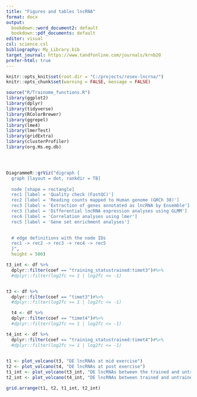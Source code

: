```yaml
---
title: "Figures and tables lncRNA"
format: docx
output:
  bookdown::word_document2: default
  bookdown::pdf_documents: default
editor: visual
csl: science.csl
bibliography: My_Library.bib
target_journal: https://www.tandfonline.com/journals/krnb20
prefer-html: true
---
```


```r

knitr::opts_knit$set(root.dir = "C:/projects/resex-lncrna/")
knitr::opts_chunk$set(warning = FALSE, message = FALSE)

```

```r
source("R/Trainome_functions.R")
library(ggplot2)
library(dplyr)
library(tidyverse)
library(RColorBrewer)
library(ggrepel)
library(lme4)
library(lmerTest)
library(gridExtra)
library(clusterProfiler)
library(org.Hs.eg.db)





```

```r

DiagrammeR::grViz("digraph {
  graph [layout = dot, rankdir = TB]
  
  node [shape = rectangle]        
  rec1 [label = 'Quality check (FastQC)']
  rec2 [label = 'Reading counts mapped to Human genome (GRCh 38)']
  rec3 [label = 'Extraction of genes annotated as lncRNA by Ensemble']
  rec3 [label = 'Differential lncRNA expression analyses using GLMM']
  rec4 [label = 'Correlation analyses using lmer']
  rec5 [label = 'Gene set enrichment analyses']

  
  # edge definitions with the node IDs
  rec1 -> rec2 -> rec3 -> rec4 -> rec5 
  }",
  height = 500)
```

```r
t3_int <- df %>%
  dplyr::filter(coef == "training_statustrained:timet3")#%>%
  #dplyr::filter(log2fc >= 1 | log2fc <= -1)


t3 <- df %>%
  dplyr::filter(coef == "timet3")#%>%
  #dplyr::filter(log2fc >= 1 | log2fc <= -1)

  t4 <- df %>%
  dplyr::filter(coef == "timet4")#%>%
  #dplyr::filter(log2fc >= 1 | log2fc <= -1)

t4_int <- df %>%
  dplyr::filter(coef == "training_statustrained:timet4")#%>%
  #dplyr::filter(log2fc >= 1 | log2fc <= -1)
  

t1 <- plot_volcano(t3, "DE lncRNAs at mid exercise")
t2 <- plot_volcano(t4, "DE lncRNAs at post exercise")
t1_int <- plot_volcano(t3_int, "DE lncRNAs between the trained and untrained at midexercise")
t2_int <- plot_volcano(t4_int, "DE lncRNAs between trained and untrained at post exercise")

grid.arrange(t1, t2, t1_int, t2_int)
```
